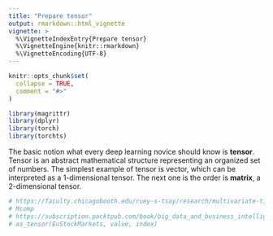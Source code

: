 ```yaml
---
title: "Prepare tensor"
output: rmarkdown::html_vignette
vignette: >
  %\VignetteIndexEntry{Prepare tensor}
  %\VignetteEngine{knitr::rmarkdown}
  %\VignetteEncoding{UTF-8}
---
```


```r
knitr::opts_chunk$set(
  collapse = TRUE,
  comment = "#>"
)
```

```r
library(magrittr)
library(dplyr)
library(torch)
library(torchts)
```

The basic notion what every deep learning novice should know is **tensor**. 
Tensor is an abstract mathematical structure representing an organized set of numbers. 
The simplest example of tensor is vector, which can be interpreted as a 1-dimensional tensor.
The next one is the order is **matrix**, a 2-dimensional tensor.

```r
# https://faculty.chicagobooth.edu/ruey-s-tsay/research/multivariate-time-series-analysis-with-r-and-financial-applications
# Mcomp
# https://subscription.packtpub.com/book/big_data_and_business_intelligence/9781783552078/1/ch01lvl1sec08/multivariate-time-series-analysis
# as_tensor(EuStockMarkets, value, index)

```
